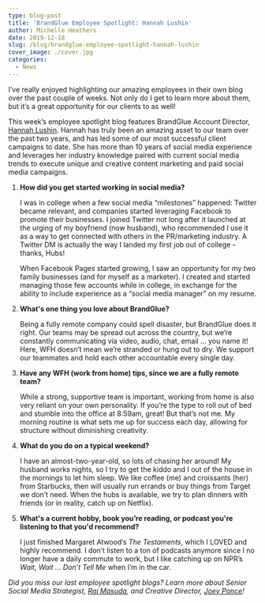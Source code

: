 ```yaml
---
type: blog-post
title: 'BrandGlue Employee Spotlight: Hannah Lushin'
author: Michelle Heathers
date: 2019-12-18
slug: /blog/brandglue-employee-spotlight-hannah-lushin
cover_image: ./cover.jpg
categories:
  - News
---
```


I’ve really enjoyed highlighting our amazing employees in their own blog over the past couple of weeks. Not only do I get to learn more about them, but it’s a great opportunity for our clients to as well!

This week’s employee spotlight blog features BrandGlue Account Director, [Hannah Lushin](https://www.linkedin.com/in/hannahlushin). Hannah has truly been an amazing asset to our team over the past two years, and has led some of our most successful client campaigns to date. She has more than 10 years of social media experience and leverages her industry knowledge paired with current social media trends to execute unique and creative content marketing and paid social media campaigns.

1. **How did you get started working in social media?**

   I was in college when a few social media “milestones” happened: Twitter became relevant, and companies started leveraging Facebook to promote their businesses. I joined Twitter not long after it launched at the urging of my boyfriend (now husband), who recommended I use it as a way to get connected with others in the PR/marketing industry. A Twitter DM is actually the way I landed my first job out of college - thanks, Hubs!

   When Facebook Pages started growing, I saw an opportunity for my two family businesses (and for myself as a marketer). I created and started managing those few accounts while in college, in exchange for the ability to include experience as a “social media manager” on my resume.

2. **What's one thing you love about BrandGlue?**

   Being a fully remote company could spell disaster, but BrandGlue does it right. Our teams may be spread out across the country, but we’re constantly communicating via video, audio, chat, email … you name it! Here, WFH doesn’t mean we’re stranded or hung out to dry. We support our teammates and hold each other accountable every single day.

3. **Have any WFH (work from home) tips, since we are a fully remote team?**

   While a strong, supportive team is important, working from home is also very reliant on your own personality. If you’re the type to roll out of bed and stumble into the office at 8:59am, great! But that’s not me. My morning routine is what sets me up for success each day, allowing for structure without diminishing creativity.

4. **What do you do on a typical weekend?**

   I have an almost-two-year-old, so lots of chasing her around! My husband works nights, so I try to get the kiddo and I out of the house in the mornings to let him sleep. We like coffee (me) and croissants (her) from Starbucks, then will usually run errands or buy things from Target we don’t need. When the hubs is available, we try to plan dinners with friends (or in reality, catch up on Netflix).

5. **What's a current hobby, book you’re reading, or podcast you're listening to that you'd recommend?**

   I just finished Margaret Atwood’s _The Testaments_, which I LOVED and highly recommend. I don’t listen to a ton of podcasts anymore since I no longer have a daily commute to work, but I like catching up on NPR’s _Wait, Wait … Don’t Tell Me_ when I’m in the car.

_Did you miss our last employee spotlight blogs? Learn more about Senior Social Media Strategist, [Rai Masuda](/blog/brandglue-employee-spotlight-rai-masuda), and Creative Director, [Joey Ponce](/blog/brandglue-employee-spotlight-joey-ponce)!_
